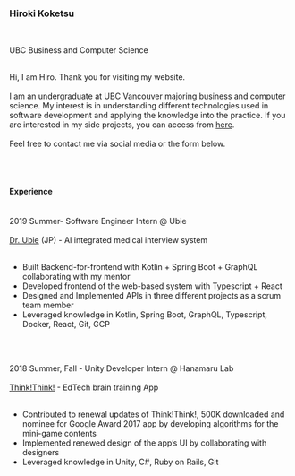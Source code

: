 <h3>Hiroki Koketsu</h3>
<br/>

UBC Business and Computer Science<br/>
<br/>

<p>
Hi, I am Hiro. Thank you for visiting my website.<br/>
<br/>
I am an undergraduate at UBC Vancouver majoring business and computer science. 
My interest is in understanding different technologies used in software development and applying the knowledge into the practice.
If you are interested in my side projects, you can access from <a href='/work'>here</a>.<br/>
<br/>
Feel free to contact me via social media or the form below. 

</p>

<br/><br/>

<h4>Experience</h4>

<br/>
2019 Summer- Software Engineer Intern @ Ubie<br/>
<br/>
<a href='https://ubie.life/'>Dr. Ubie</a> (JP) - AI integrated medical interview system<br/>
<br/>
<ul>
  <li>Built Backend-for-frontend with Kotlin + Spring Boot + GraphQL collaborating with my mentor</li>
  <li>Developed frontend of the web-based system with Typescript + React</li>
  <li>Designed and Implemented APIs in three different projects as a scrum team member</li>
  <li>Leveraged knowledge in Kotlin, Spring Boot, GraphQL, Typescript, Docker, React, Git, GCP</li>
</ul>

<br/><br/>

2018 Summer, Fall - Unity Developer Intern @ Hanamaru Lab<br/>
<br/>
<a href='https://www.hanamarulab.com/en'>Think!Think!</a> - EdTech brain training App<br/>
<br/>
<ul>
  <li>Contributed to renewal updates of Think!Think!, 500K downloaded and nominee for 
    Google Award 2017 app by developing algorithms for the mini-game contents</li>
  <li>Implemented renewed design of the app’s UI by collaborating with designers</li>
  <li>Leveraged knowledge in Unity, C#, Ruby on Rails, Git</li>
</ul>